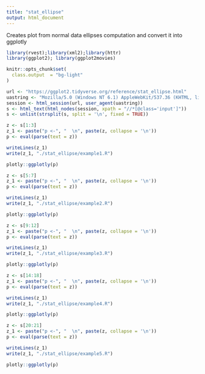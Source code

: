 ```yaml
---
title: "stat_ellipse"
output: html_document
---
```


Creates plot from normal data ellipses computation and convert it into ggplotly

```r
library(rvest);library(xml2);library(httr)
library(ggplot2); library(ggplot2movies)

knitr::opts_chunk$set(
  class.output  = "bg-light"
)
```

```r
url <- "https://ggplot2.tidyverse.org/reference/stat_ellipse.html"
uastring <- "Mozilla/5.0 (Windows NT 6.1) AppleWebKit/537.36 (KHTML, like Gecko) Chrome/88.0.4324.190 Safari/537.36"
session <- html_session(url, user_agent(uastring))
s <- html_text(html_nodes(session, xpath = "//*[@class='input']"))
s <- unlist(strsplit(s, split = '\n', fixed = TRUE))
```

```r
z <- s[1:3]
z_1 <- paste("p <-", "  \n", paste(z, collapse = '\n'))
p <- eval(parse(text = z))
```

```r
writeLines(z_1)
write(z_1, "./stat_ellipse/example1.R")
```

```r
plotly::ggplotly(p)
```

```r
z <- s[5:7]
z_1 <- paste("p <-", "  \n", paste(z, collapse = '\n'))
p <- eval(parse(text = z))
```

```r
writeLines(z_1)
write(z_1, "./stat_ellipse/example2.R")
```

```r
plotly::ggplotly(p)
```

```r
z <- s[9:12]
z_1 <- paste("p <-", "  \n", paste(z, collapse = '\n'))
p <- eval(parse(text = z))
```

```r
writeLines(z_1)
write(z_1, "./stat_ellipse/example3.R")
```

```r
plotly::ggplotly(p)
```

```r
z <- s[14:18]
z_1 <- paste("p <-", "  \n", paste(z, collapse = '\n'))
p <- eval(parse(text = z))
```

```r
writeLines(z_1)
write(z_1, "./stat_ellipse/example4.R")
```

```r
plotly::ggplotly(p)
```

```r
z <- s[20:21]
z_1 <- paste("p <-", "  \n", paste(z, collapse = '\n'))
p <- eval(parse(text = z))
```

```r
writeLines(z_1)
write(z_1, "./stat_ellipse/example5.R")
```

```r
plotly::ggplotly(p)
```
